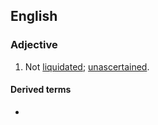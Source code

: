 ==English==

===Adjective===
{{en-adj}}
# {{lb|en|legal}} Not [[liquidated]]; [[unascertained]].

====Derived terms====
* {{l|en|unliquidated damages}}